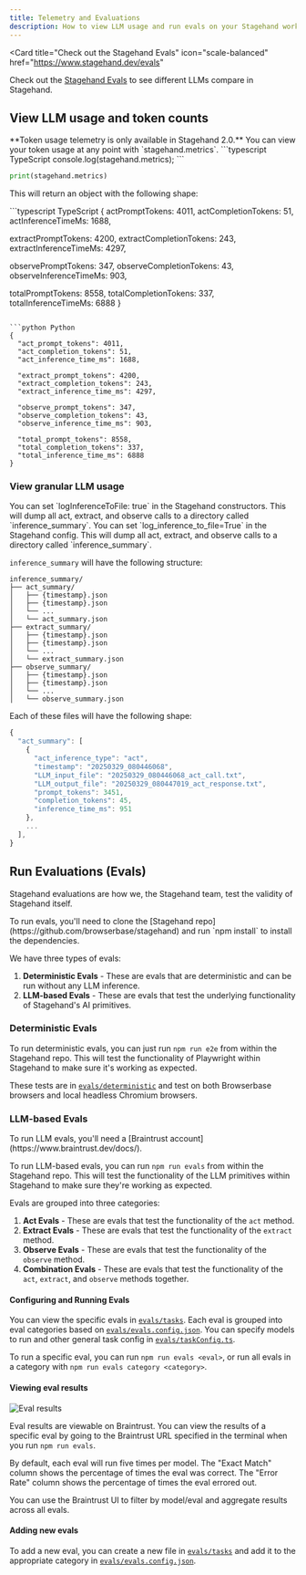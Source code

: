 ```yaml
---
title: Telemetry and Evaluations
description: How to view LLM usage and run evals on your Stagehand workflows.
---
```



<Card
  title="Check out the Stagehand Evals"
  icon="scale-balanced"
  href="https://www.stagehand.dev/evals"
>
  Check out the [Stagehand Evals](https://www.stagehand.dev/evals) to see different LLMs compare in Stagehand.
</Card>

## View LLM usage and token counts
<Tip>
**Token usage telemetry is only available in Stagehand 2.0.**
</Tip>
You can view your token usage at any point with `stagehand.metrics`.

<CodeGroup>
```typescript TypeScript
console.log(stagehand.metrics);
```

```python Python
print(stagehand.metrics)
```
</CodeGroup>

This will return an object with the following shape:

<CodeGroup>
```typescript TypeScript
{
  actPromptTokens: 4011,
  actCompletionTokens: 51,
  actInferenceTimeMs: 1688,

  extractPromptTokens: 4200,
  extractCompletionTokens: 243,
  extractInferenceTimeMs: 4297,

  observePromptTokens: 347,
  observeCompletionTokens: 43,
  observeInferenceTimeMs: 903,

  totalPromptTokens: 8558,
  totalCompletionTokens: 337,
  totalInferenceTimeMs: 6888
}
```

```python Python
{
  "act_prompt_tokens": 4011,
  "act_completion_tokens": 51,
  "act_inference_time_ms": 1688,

  "extract_prompt_tokens": 4200,
  "extract_completion_tokens": 243,
  "extract_inference_time_ms": 4297,

  "observe_prompt_tokens": 347,
  "observe_completion_tokens": 43,
  "observe_inference_time_ms": 903,

  "total_prompt_tokens": 8558,
  "total_completion_tokens": 337,
  "total_inference_time_ms": 6888
}
```
</CodeGroup>

### View granular LLM usage

<Tabs>
<Tab title="TypeScript">
You can set `logInferenceToFile: true` in the Stagehand constructors. This will dump all act, extract, and observe calls to a directory called `inference_summary`.
</Tab>
<Tab title="Python">
You can set `log_inference_to_file=True` in the Stagehand config. This will dump all act, extract, and observe calls to a directory called `inference_summary`.
</Tab>
</Tabs>

`inference_summary` will have the following structure:
```
inference_summary/
├── act_summary/
│   ├── {timestamp}.json
│   ├── {timestamp}.json
│   └── ...
│   └── act_summary.json
├── extract_summary/
│   ├── {timestamp}.json
│   ├── {timestamp}.json
│   └── ...
│   └── extract_summary.json
├── observe_summary/
│   ├── {timestamp}.json
│   ├── {timestamp}.json
│   └── ...
│   └── observe_summary.json
```

Each of these files will have the following shape:
```typescript
{
  "act_summary": [
    {
      "act_inference_type": "act",
      "timestamp": "20250329_080446068",
      "LLM_input_file": "20250329_080446068_act_call.txt",
      "LLM_output_file": "20250329_080447019_act_response.txt",
      "prompt_tokens": 3451,
      "completion_tokens": 45,
      "inference_time_ms": 951
    },
    ...
  ],
}
```

## Run Evaluations (Evals)
Stagehand evaluations are how we, the Stagehand team, test the validity of Stagehand itself.

<Tip>
To run evals, you'll need to clone the [Stagehand repo](https://github.com/browserbase/stagehand) and run `npm install` to install the dependencies.
</Tip>

We have three types of evals:
1. **Deterministic Evals** - These are evals that are deterministic and can be run without any LLM inference.
2. **LLM-based Evals** - These are evals that test the underlying functionality of Stagehand's AI primitives.

### Deterministic Evals

To run deterministic evals, you can just run `npm run e2e` from within the Stagehand repo. This will test the functionality of Playwright within Stagehand to make sure it's working as expected.

These tests are in [`evals/deterministic`](https://github.com/browserbase/stagehand/tree/main/evals/deterministic) and test on both Browserbase browsers and local headless Chromium browsers.

### LLM-based Evals

<Tip>
To run LLM evals, you'll need a [Braintrust account](https://www.braintrust.dev/docs/).
</Tip>

To run LLM-based evals, you can run `npm run evals` from within the Stagehand repo. This will test the functionality of the LLM primitives within Stagehand to make sure they're working as expected.

Evals are grouped into three categories:
1. **Act Evals** - These are evals that test the functionality of the `act` method.
2. **Extract Evals** - These are evals that test the functionality of the `extract` method.
3. **Observe Evals** - These are evals that test the functionality of the `observe` method.
4. **Combination Evals** - These are evals that test the functionality of the `act`, `extract`, and `observe` methods together.

#### Configuring and Running Evals
You can view the specific evals in [`evals/tasks`](https://github.com/browserbase/stagehand/tree/main/evals/tasks). Each eval is grouped into eval categories based on [`evals/evals.config.json`](https://github.com/browserbase/stagehand/blob/main/evals/evals.config.json). You can specify models to run and other general task config in [`evals/taskConfig.ts`](https://github.com/browserbase/stagehand/blob/main/evals/taskConfig.ts).

To run a specific eval, you can run `npm run evals <eval>`, or run all evals in a category with `npm run evals category <category>`.

#### Viewing eval results
![Eval results](/images/evals.png)

Eval results are viewable on Braintrust. You can view the results of a specific eval by going to the Braintrust URL specified in the terminal when you run `npm run evals`.

By default, each eval will run five times per model. The "Exact Match" column shows the percentage of times the eval was correct. The "Error Rate" column shows the percentage of times the eval errored out.

You can use the Braintrust UI to filter by model/eval and aggregate results across all evals.

#### Adding new evals
To add a new eval, you can create a new file in [`evals/tasks`](https://github.com/browserbase/stagehand/tree/main/evals/tasks) and add it to the appropriate category in [`evals/evals.config.json`](https://github.com/browserbase/stagehand/blob/main/evals/evals.config.json).



